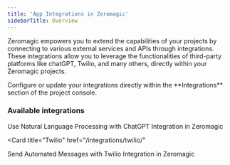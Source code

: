 ```yaml
---
title: 'App Integrations in Zeromagic'
sidebarTitle: Overview
---
```


Zeromagic empowers you to extend the capabilities of your projects by connecting to various external services and APIs through integrations. These integrations allow you to leverage the functionalities of third-party platforms like chatGPT, Twilio, and many others, directly within your Zeromagic projects.

<Note>
Configure or update your integrations directly within the **Integrations** section of the project console.
</Note>

### Available integrations


<CardGroup cols={2}>
  <Card
    title="ChatGPT" 
    href="/integrations/chatgpt/"
  >
    Use Natural Language Processing with ChatGPT Integration in Zeromagic
  </Card>

  <Card
    title="Twilio" 
    href="/integrations/twilio/"
  >
  Send Automated Messages with Twilio Integration in Zeromagic 
  </Card>
</CardGroup>